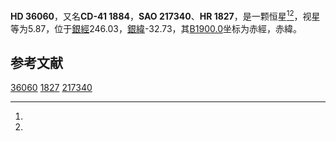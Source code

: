 {{Starbox begin
| name = HD 36060
}}
{{Starbox observe
| epoch = [[J2000.0|J2000.0]]
| constell = {{星座名待查}}<ref name=SIMBAD>{{cite web
 | url=http://simbad.u-strasbg.fr/simbad/sim-id?Ident=HR+1827
 | title =Pulsating variable Star
 | publisher=Centre de Données astronomiques de Strasbourg
 | work=SIMBAD
 | accessdate=2012-07-13}}</ref><ref name=DATA>{{cite web
 | url=http://vizier.u-strasbg.fr/viz-bin/VizieR-5?-out.add=.&-source=5050&-corr=PK=HR&-out.max=9999&HR=1827
 | title=VizieR Detailed Page
 | accessdate=2012-07-13
 | archive-date=2019-02-16
 | archive-url=https://web.archive.org/web/20190216110327/http://vizier.u-strasbg.fr/viz-bin/VizieR-5?-out.add=.&-source=5050&-corr=PK=HR&-out.max=9999&HR=1827
 | dead-url=no
 }}</ref>
| 星官 = 
| ra = {{RA|5|27|5.3}}<ref name=SIMBAD /><ref name=DATA />
| dec = {{DEC|-40|56|37}}<ref name=SIMBAD /><ref name=DATA />
| appmag_v = 5.87<ref name=SIMBAD /><ref name=DATA />
}}
{{Starbox character
| class = A7m<ref name=SIMBAD /><ref name=DATA />
| b-v = 0.23<ref name=SIMBAD /><ref name=DATA />
| u-b = 0.18<ref name=SIMBAD /><ref name=DATA />
| r-i = 0.12<ref name=SIMBAD /><ref name=DATA />
| variable = 
}}
{{Starbox astrometry
| radial_v = 0.18
| prop_mo_ra = 36
| parallax = 
| p_error = 
}}
{{Starbox catalog
| names =CD-41 1884，[[SAO星表|SAO]] 217340，[[HD星表|HD]] 36060，[[HR星表|HR]] 1827}}
{{Starbox reference |Simbad=HR+1827}}
{{Starbox end}}

'''HD 36060'''，又名'''CD-41 1884'''，'''SAO 217340'''、'''HR 1827'''，是一颗恒星<ref name=SIMBAD /><ref name=DATA />，视星等为5.87，位于[[銀道座標系|銀經]]246.03，[[銀道座標系|銀緯]]-32.73，其[[B1900.0|B1900.0]]坐标为赤經{{RA|5|23|52.7}}，赤緯{{DEC|-41|-32.73|48}}。

== 参考文献 ==
{{reflist}}

{{star-stub}}

[[Category:HD和HDE天體|36060]]
[[Category:HR天體|1827]]
[[Category:SAO天體|217340]]